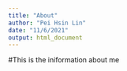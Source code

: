 ```yaml
---
title: "About"
author: "Pei Hsin Lin"
date: "11/6/2021"
output: html_document
---
```

#This is the iniformation about me